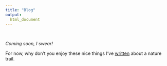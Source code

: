 ```yaml
---
title: "Blog"
output:
  html_document
---
```

\ 
\ 

*Coming soon, I swear!*

For now, why don't you enjoy these nice things I've [written](LTjournal_Pt1.html) about a nature trail.
